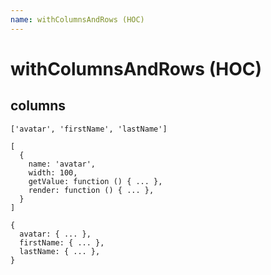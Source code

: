 ```yaml
---
name: withColumnsAndRows (HOC)
---
```



# withColumnsAndRows (HOC)

<Playground>
  <WindowTable
    enhancer={withColumns}
    width={760}
    height={400}
    columns={columns}
    columnWidth={120}
    rows={rows}
    rowHeight={50}
    fixedTopCount={1}
    fixedLeftCount={3}
  >
  </WindowTable>
</Playground>


## columns

```
['avatar', 'firstName', 'lastName']

[
  {
    name: 'avatar',
    width: 100,
    getValue: function () { ... },
    render: function () { ... },
  }
]

{
  avatar: { ... },
  firstName: { ... },
  lastName: { ... },
}
```